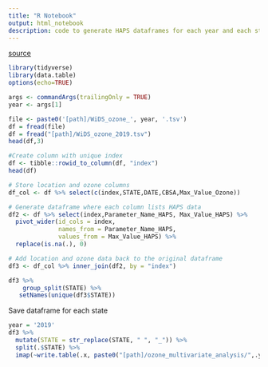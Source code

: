 ```yaml
---
title: "R Notebook"
output: html_notebook
description: code to generate HAPS dataframes for each year and each state respectively. the dataframe consists of columns containing each unique HAP value ('~40'). each row represents each CSBA as well as samples taken over the course of 1 year.
---
```





[source](https://stackoverflow.com/questions/66939945/how-to-transform-row-values-into-columns-while-grouping-by-another-variable-in-r)


```r
library(tidyverse)
library(data.table)
options(echo=TRUE)

args <- commandArgs(trailingOnly = TRUE)
year <- args[1]
```


```r
file <- paste0('[path]/WiDS_ozone_', year, '.tsv')
df = fread(file)
df = fread("[path]/WiDS_ozone_2019.tsv")
head(df,3)
```


```r
#Create column with unique index
df <- tibble::rowid_to_column(df, "index")
head(df)
```


```r
# Store location and ozone columns
df_col <- df %>% select(c(index,STATE,DATE,CBSA,Max_Value_Ozone))
```


```r
# Generate dataframe where each column lists HAPS data 
df2 <- df %>% select(index,Parameter_Name_HAPS, Max_Value_HAPS) %>%
  pivot_wider(id_cols = index,
              names_from = Parameter_Name_HAPS,
              values_from = Max_Value_HAPS) %>% 
  replace(is.na(.), 0)
```

```r
# Add location and ozone data back to the original dataframe
df3 <- df_col %>% inner_join(df2, by = "index")
```

```r
df3 %>%
    group_split(STATE) %>%
   setNames(unique(df3$STATE))
```

Save dataframe for each state
```r
year = '2019'
df3 %>%
  mutate(STATE = str_replace(STATE, " ", "_")) %>%
  split(.$STATE) %>%
  imap(~write.table(.x, paste0("[path]/ozone_multivariate_analysis/",.y, '_', year, '.tsv'), row.names = FALSE, quote=FALSE, sep = '\t'))
```





















